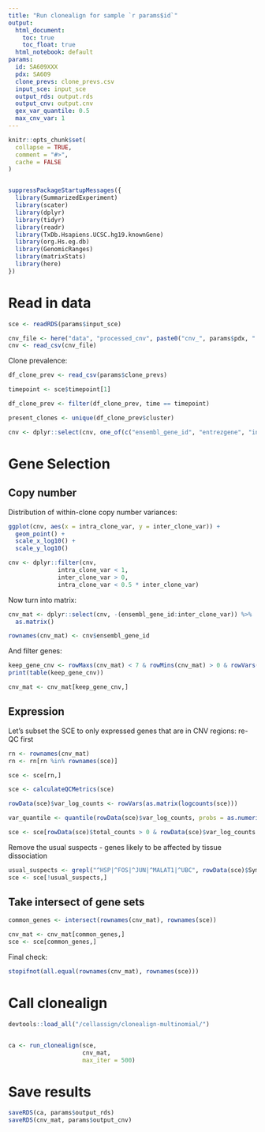 ```yaml
---
title: "Run clonealign for sample `r params$id`"
output:
  html_document: 
    toc: true
    toc_float: true
  html_notebook: default
params:
  id: SA609XXX
  pdx: SA609
  clone_prevs: clone_prevs.csv
  input_sce: input_sce
  output_rds: output.rds
  output_cnv: output.cnv
  gex_var_quantile: 0.5
  max_cnv_var: 1
---
```


```r
knitr::opts_chunk$set(
  collapse = TRUE,
  comment = "#>",
  cache = FALSE
)


suppressPackageStartupMessages({
  library(SummarizedExperiment)
  library(scater)
  library(dplyr)
  library(tidyr)
  library(readr)
  library(TxDb.Hsapiens.UCSC.hg19.knownGene)
  library(org.Hs.eg.db)
  library(GenomicRanges)
  library(matrixStats)
  library(here)
})
```


# Read in data

```r
sce <- readRDS(params$input_sce)
```

```r
cnv_file <- here("data", "processed_cnv", paste0("cnv_", params$pdx, ".csv"))
cnv <- read_csv(cnv_file)
```

Clone prevalence:

```r
df_clone_prev <- read_csv(params$clone_prevs)

timepoint <- sce$timepoint[1]

df_clone_prev <- filter(df_clone_prev, time == timepoint)

present_clones <- unique(df_clone_prev$cluster)
```


```r
cnv <- dplyr::select(cnv, one_of(c("ensembl_gene_id", "entrezgene", "intra_clone_var", "inter_clone_var", present_clones)))
```


# Gene Selection



## Copy number

Distribution of within-clone copy number variances:

```r
ggplot(cnv, aes(x = intra_clone_var, y = inter_clone_var)) +
  geom_point() +
  scale_x_log10() +
  scale_y_log10()

```





```r
cnv <- dplyr::filter(cnv, 
              intra_clone_var < 1, 
              inter_clone_var > 0,
              intra_clone_var < 0.5 * inter_clone_var)
```

Now turn into matrix:

```r
cnv_mat <- dplyr::select(cnv, -(ensembl_gene_id:inter_clone_var)) %>% 
  as.matrix()

rownames(cnv_mat) <- cnv$ensembl_gene_id
```

And filter genes:

```r
keep_gene_cnv <- rowMaxs(cnv_mat) < 7 & rowMins(cnv_mat) > 0 & rowVars(cnv_mat) > 0
print(table(keep_gene_cnv))
```

```r
cnv_mat <- cnv_mat[keep_gene_cnv,]
```


## Expression

Let's subset the SCE to only expressed genes that are in CNV regions: re-QC first

```r
rn <- rownames(cnv_mat)
rn <- rn[rn %in% rownames(sce)]

sce <- sce[rn,]

sce <- calculateQCMetrics(sce)

rowData(sce)$var_log_counts <- rowVars(as.matrix(logcounts(sce)))

var_quantile <- quantile(rowData(sce)$var_log_counts, probs = as.numeric(params$gex_var_quantile))

sce <- sce[rowData(sce)$total_counts > 0 & rowData(sce)$var_log_counts > var_quantile,]
```

Remove the usual suspects - genes likely to be affected by tissue dissociation

```r
usual_suspects <- grepl("^HSP|^FOS|^JUN|^MALAT1|^UBC", rowData(sce)$Symbol)
sce <- sce[!usual_suspects,]
```


## Take intersect of gene sets

```r
common_genes <- intersect(rownames(cnv_mat), rownames(sce))
```

```r
cnv_mat <- cnv_mat[common_genes,]
sce <- sce[common_genes,]
```

Final check:

```r
stopifnot(all.equal(rownames(cnv_mat), rownames(sce)))
```


# Call clonealign


```r
devtools::load_all("/cellassign/clonealign-multinomial/")


ca <- run_clonealign(sce, 
                     cnv_mat,
                     max_iter = 500)


```



# Save results

```r
saveRDS(ca, params$output_rds)
saveRDS(cnv_mat, params$output_cnv)
```
